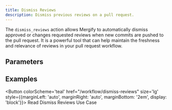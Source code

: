 ```yaml
---
title: Dismiss Reviews
description: Dismiss previous reviews on a pull request.
---
```



The `dismiss_reviews` action allows Mergify to automatically dismiss approved
or changes requested reviews when new commits are pushed to the pull request.
It is a powerful tool that can help maintain the freshness and relevance of
reviews in your pull request workflow.

## Parameters

<ActionOptionsTable action="dismiss_reviews" />

## Examples

<Button colorScheme='teal' href="/workflow/dismiss-reviews" size='lg'
        style={{marginLeft: 'auto', marginRight: 'auto', marginBottom: '2em', display: 'block'}}>
  Read Dismiss Reviews Use Case
</Button>
